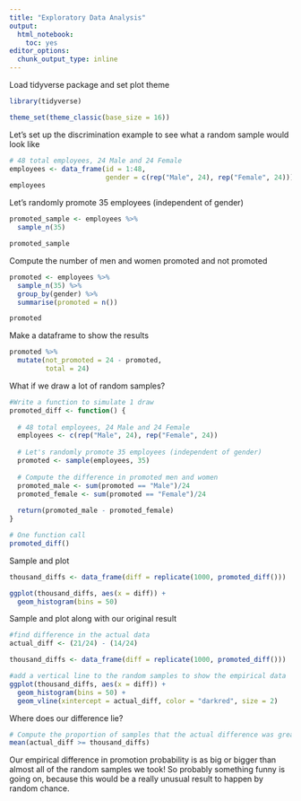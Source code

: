 ```yaml
---
title: "Exploratory Data Analysis"
output:
  html_notebook:
    toc: yes
editor_options: 
  chunk_output_type: inline
---
```


Load tidyverse package and set plot theme
```r
library(tidyverse)

theme_set(theme_classic(base_size = 16))
```

Let's set up the discrimination example to see what a random sample would look like
```r
# 48 total employees, 24 Male and 24 Female
employees <- data_frame(id = 1:48, 
                        gender = c(rep("Male", 24), rep("Female", 24)))
employees
```

Let's randomly promote 35 employees (independent of gender)
```r
promoted_sample <- employees %>% 
  sample_n(35) 

promoted_sample
```

Compute the number of men and women promoted and not promoted
```r
promoted <- employees %>%
  sample_n(35) %>%
  group_by(gender) %>%
  summarise(promoted = n())

promoted
```

Make a dataframe to show the results
```r
promoted %>%
  mutate(not_promoted = 24 - promoted,
         total = 24)
```

What if we draw a lot of random samples?
```r
#Write a function to simulate 1 draw 
promoted_diff <- function() {
  
  # 48 total employees, 24 Male and 24 Female
  employees <- c(rep("Male", 24), rep("Female", 24))
  
  # Let's randomly promote 35 employees (independent of gender)
  promoted <- sample(employees, 35) 
  
  # Compute the difference in promoted men and women
  promoted_male <- sum(promoted == "Male")/24
  promoted_female <- sum(promoted == "Female")/24
  
  return(promoted_male - promoted_female)
}

# One function call
promoted_diff()
```

Sample and plot
```r
thousand_diffs <- data_frame(diff = replicate(1000, promoted_diff()))

ggplot(thousand_diffs, aes(x = diff)) + 
  geom_histogram(bins = 50)
```

Sample and plot along with our original result
```r
#find difference in the actual data
actual_diff <- (21/24) - (14/24)

thousand_diffs <- data_frame(diff = replicate(1000, promoted_diff()))

#add a vertical line to the random samples to show the empirical data
ggplot(thousand_diffs, aes(x = diff)) + 
  geom_histogram(bins = 50) + 
  geom_vline(xintercept = actual_diff, color = "darkred", size = 2) 
```

Where does our difference lie?
```r
# Compute the proportion of samples that the actual difference was greater than
mean(actual_diff >= thousand_diffs)
```

Our empirical difference in promotion probability is as big or bigger than almost all of the random samples we took! So probably something funny is going on, because this would be a really unusual result to happen by random chance.